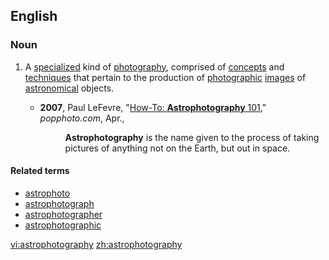 ==English==

===Noun===
{{wikipedia}}
{{en-noun|-}}

# {{astronomy|photography}} A [[specialize]]d kind of [[photography]], comprised of [[concept]]s and [[technique]]s that pertain to the production of [[photographic]] [[images]] of [[astronomical]] objects.
#*'''2007''', Paul LeFevre, "[http://www.popphoto.com/popularphotographyfeatures/4064/how-to-astrophotography-101.html How-To: '''Astrophotography''' 101]," ''popphoto.com'', Apr., 
#*:'''Astrophotography''' is the name given to the process of taking pictures of anything not on the Earth, but out in space.

====Related terms====
*[[astrophoto]]
*[[astrophotograph]]
*[[astrophotographer]]
*[[astrophotographic]]

[[vi:astrophotography]]
[[zh:astrophotography]]